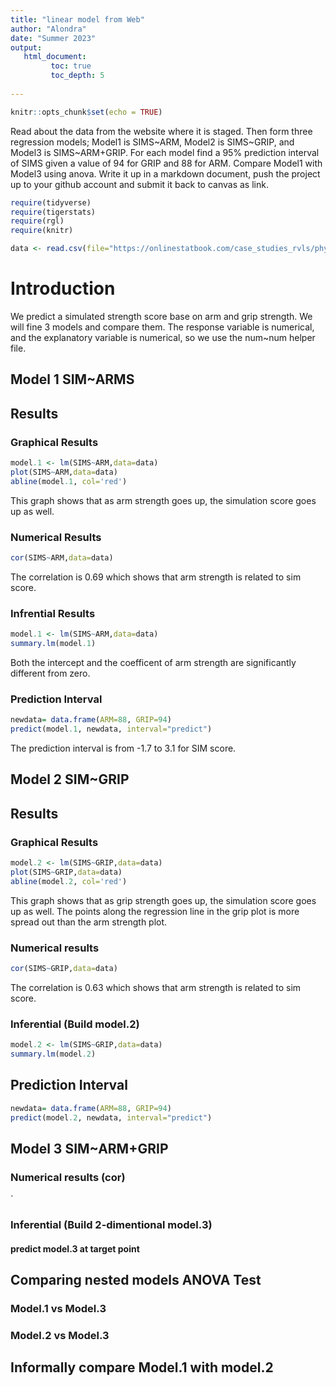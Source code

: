 ```yaml
---
title: "linear model from Web"
author: "Alondra"
date: "Summer 2023"
output:
   html_document:
         toc: true
         toc_depth: 5
        
---
```


```r
knitr::opts_chunk$set(echo = TRUE)
```

Read about the data from the website where it is staged.  Then form three regression models; Model1 is SIMS~ARM, Model2 is SIMS~GRIP, and Model3 is SIMS~ARM+GRIP. For each model find a 95% prediction interval of SIMS given a value of 94  for GRIP and 88 for ARM. Compare Model1 with Model3 using anova. Write it up in a markdown document, push the project up to your github account and submit it back to canvas as link. 

 


```r
require(tidyverse)
require(tigerstats)
require(rgl)
require(knitr)

```

```r
data <- read.csv(file="https://onlinestatbook.com/case_studies_rvls/physical_strength/data.txt",sep="",header=TRUE)  

```

# Introduction
We predict a simulated strength score base on arm and grip strength. We will fine 3 models and compare them. The response variable is numerical, and the explanatory variable is numerical, so we use the num~num helper file.

## Model 1 SIM~ARMS

## Results
### Graphical Results

```r
model.1 <- lm(SIMS~ARM,data=data)
plot(SIMS~ARM,data=data)
abline(model.1, col='red')
```
This graph shows that as arm strength goes up, the simulation score goes up as well. 

### Numerical Results

```r
cor(SIMS~ARM,data=data)
```

The correlation is 0.69 which shows that arm strength is related to sim score. 

### Infrential Results

```r
model.1 <- lm(SIMS~ARM,data=data)
summary.lm(model.1)
```
Both the intercept and the coefficent of arm strength are significantly different from zero.


### Prediction Interval
```r
newdata= data.frame(ARM=88, GRIP=94)
predict(model.1, newdata, interval="predict")
```
The prediction interval is from -1.7 to 3.1 for SIM score. 


## Model 2 SIM~GRIP

## Results
### Graphical Results

```r
model.2 <- lm(SIMS~GRIP,data=data)
plot(SIMS~GRIP,data=data)
abline(model.2, col='red')
```
This graph shows that as grip strength goes up, the simulation score goes up as well. The points along the regression line in the grip plot is more spread out than the arm strength plot. 

### Numerical results 
 
```r
cor(SIMS~GRIP,data=data)
```
The correlation is 0.63 which shows that arm strength is related to sim score.

### Inferential  (Build model.2)
```r
model.2 <- lm(SIMS~GRIP,data=data)
summary.lm(model.2)
```

## Prediction Interval

```r
newdata= data.frame(ARM=88, GRIP=94)
predict(model.2, newdata, interval="predict")
```



## Model 3 SIM~ARM+GRIP

### Numerical results (cor)

`
  
### Inferential  (Build 2-dimentional model.3)

#### predict model.3 at target point
  

## Comparing nested models ANOVA Test

### Model.1 vs Model.3
### Model.2 vs Model.3

## Informally compare Model.1 with model.2


